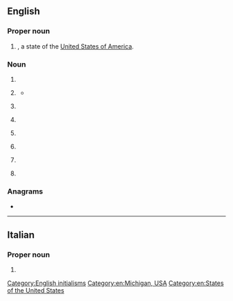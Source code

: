 {{also|Appendix:Variations of "mi"}}
==English==

===Proper noun===
{{head|en|proper noun}}

# {{abbreviation of|en|[[Michigan]]|nodot=1}}, a state of the [[United States of America]].

===Noun===
{{en-noun|~}}

# {{initialism of|en|[[middle]] [[initial]]}}
# {{lb|en|military}} {{initialism of|en|[[military]] [[intelligence]]}}
#* {{quote-book|en|year=2009|author={{w|Karen Connelly}}|title=Burmese Lessons: A Love Story|location=Toronto|publisher=Random House Canada|isbn=9780307356680|page={{gbooks|C7nIHKBM20UC|108|MI}}|passage=Three months ago, after a minor argument between a small group of students and a tea shop owner, police arrived on the scene, arrested the students, and beat them up in a nearby police station. Apparently, the tea shop was owned by an '''MI''' agent.}}
# {{lb|en|cardiology}} {{initialism of|en|myocardial infarction}}
# {{lb|en|cardiology}} {{initialism of|en|[[mitral]] [[insufficiency]]}}
# {{lb|en|dentistry}} {{initialism of|en|[[mesioincisal]]}}
# {{lb|en|medicine}} {{initialism of|en|{{w|mechanical index}}}}
# {{lb|en|information theory}} {{initialism of|en|mutual information}}
# {{lb|en|baseball}} {{initialism of|en|middle infielder}}

===Anagrams===
* {{anagrams|en|a=im|'im|I'm|IM|Im|im-}}

[[Category:English initialisms]]
[[Category:en:Michigan, USA]]
[[Category:en:States of the United States]]

----

==Italian==

===Proper noun===
{{head|it|proper noun}}

# {{abbreviation of|it|[[Milano]]}}